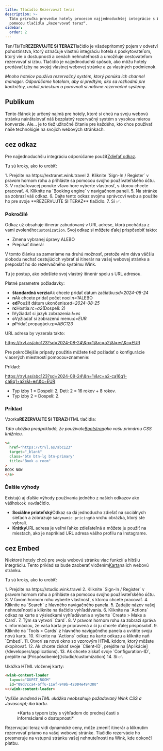 ```yaml
---
title: Tlačidlo Rezervovať teraz
description: >-
  Táto príručka prevedie hotely procesom najjednoduchšej integrácie s Wink
  pomocou tlačidla „Rezervovať teraz“.
sidebar:
  order: 2
---
```


Ten/Tá/To**REZERVUJTE SI TERAZ**Tlačidlo je všadeprítomný pojem v odvetví pohostinstva, ktorý označuje vlastnú integráciu hotela s poskytovateľom, ktorý vie o dostupnosti a cenách nehnuteľnosti a umožňuje cestovateľom rezervovať si izbu. Tlačidlo je najjednoduchší spôsob, ako môžu hotely predávať izby na svojej vlastnej webovej stránke a za vlastných podmienok.

*Mnoho hotelov používa rezervačný systém, ktorý ponúka ich channel manager. Odporúčame hotelom, aby si predtým, ako sa rozhodnú pre konkrétny, urobili prieskum a porovnali si natívne rezervačné systémy.*

## Publikum

Tento článok je určený najmä pre hotely, ktoré si chcú na svoju webovú stránku nainštalovať náš bezplatný rezervačný systém s vysokou mierou konverzie.
Ale... je to tiež užitočné čítanie pre každého, kto chce používať naše technológie na svojich webových stránkach.

## cez odkaz

Pre najjednoduchšiu integráciu odporúčame použiť[Zdieľať odkaz](/studio/shareable-links).

Tu sú kroky, ako to urobiť:

<Steps>
  1. Prejdite na https://extranet.wink.travel
  2. Kliknite `Sign-In / Register` v pravom hornom rohu a prihláste sa pomocou svojho používateľského účtu.
  3. V rozbaľovacej ponuke vľavo hore vyberte vlastnosť, s ktorou chcete pracovať.
  4. Kliknite na `Booking engine` v navigačnom paneli.
  5. Na stránke sa zobrazí váš odkaz.
  6. Dajte tento odkaz svojmu správcovi webu a použite ho pre svoje **REZERVUJTE SI TERAZ** tlačidlo.
  7. Si ✅.
</Steps>


### Pokročilé

Odkaz už obsahuje itinerár zabudovaný v URL adrese, ktorá pochádza z vami zvoleného`customization`.
Svoj odkaz si môžete ďalej prispôsobiť takto:

* Zmena vybranej úpravy ALEBO
* Prepísať itinerár

V tomto článku sa zameriame na druhú možnosť, pretože vám dáva väčšiu slobodu nechať cestujúcich vybrať si itinerár na vašej webovej stránke a preposlať ho do rezervačného systému Wink.

Tu je postup, ako odošlete svoj vlastný itinerár spolu s URL adresou.

Platné parametre požiadavky:

* **štandardná verzia**Ak chcete pridať dátum začiatku:*sd=2024-08-24*
* **n**Ak chcete pridať počet nocí:*n=1*ALEBO
* **ed**Použiť dátum ukončenia:*ed=2024-08-25*
* **rc**Hostia:*rc=a2*(Dospelí: 2)
* **l**Vyžiadať si jazyk zobrazenia:*l=es*
* **c**Vyžiadať si zobrazenú menu:*c=EUR*
* **p**Pridať propagáciu:*p=ABC123*

URL adresa by vyzerala takto:

https://trvl.as/abc123?sd=2024-08-24\&n=1\&rc=a2\&l=es\&c=EUR

Pre pokročilejšie prípady použitia môžete tiež požiadať o konfigurácie viacerých miestností pomocou`+`znamenie:

Príklad:

https://trvl.as/abc123?sd=2024-08-24\&n=1\&rc=a2-ca16q1-ca8q1+a2\&l=es\&c=EUR

* Typ izby 1 = Dospelí: 2, Deti: 2 = 16 rokov + 8 rokov.
* Typ izby 2 = Dospelí: 2.

### Príklad

Vzorka**REZERVUJTE SI TERAZ**HTML tlačidla:

*Táto ukážka predpokladá, že používate[Bootstrap](https://getbootstrap.com)ako vašu primárnu CSS knižnicu.*

```html
<a 
  href="https://trvl.as/abc123" 
  target="_blank" 
  class="btn btn-lg btn-primary" 
  title="Book a room"
>
BOOK NOW
</a>
```

### Ďalšie výhody

Existujú aj ďalšie výhody používania jedného z našich odkazov ako vášho`book now`tlačidlo.

* **Sociálne priateľský**Odkaz sa dá jednoducho zdieľať na sociálnych sieťach a zobrazuje sa`dynamic pricing`na vrchu obrázka, ktorý ste vybrali.
* **Krátky**URL adresa je veľmi ľahko zdieľateľná a môžete ju použiť na miestach, ako je napríklad URL adresa vášho profilu na Instagrame.

## cez Embed

Niektoré hotely chcú pre svoju webovú stránku viac funkcií a hlbšiu integráciu. Tento príklad sa bude zaoberať vložením[Karta](/studio/cards)na ich webovú stránku.

Tu sú kroky, ako to urobiť:

<Steps>
  1. Prejdite na https://studio.wink.travel
  2. Kliknite `Sign-In / Register` v pravom hornom rohu a prihláste sa pomocou svojho používateľského účtu.
  3. V ľavom hornom rohu vyberte vlastnosť, s ktorou chcete pracovať.
  4. Kliknite na `Search` z hlavného navigačného panela.
  5. Zadajte názov vašej nehnuteľnosti a kliknite na tlačidlo vyhľadávania.
  6. Kliknite na `Actions` odkaz na karte s výsledkami vyhľadávania a vyberte `Create > Make a Card`.
  7. Tým sa vytvorí `Card`.
  8. V pravom hornom rohu sa zobrazí správa s informáciou, že vaša karta je pripravená a či ju chcete ďalej prispôsobiť.
  9. Kliknite na `Tools > Cards` z hlavného navigačného panela a uvidíte svoju novú kartu.
  10. Kliknite na `Actions` odkaz na karte odkazu a kliknite naň `Embed`.
  11. Otvorí sa nové okno so vzorovým HTML kódom, ktorý môžete skopírovať.
  12. Ak chcete získať svoje `Client-ID`, prejdite na [Aplikácie](/developers/applications).
  13. Ak chcete získať svoje `Configuration-ID`, prejdite na [Prispôsobenie](/studio/customization)
  14. Si ✅.
</Steps>


Ukážka HTML vloženej karty:

```html
<wink-content-loader
  layout="GUEST_ROOM"
  id="09d7cca4-6ff6-11ef-949b-42004e494300"
></wink-content-loader>
```

*Vyššie uvedená HTML ukážka neobsahuje požadovaný Wink CSS a Javascript; iba kartu.*

<figure>
  <CloudinaryImage width="350" height="829" resize="scale" quality="best" alt="Náhľad karty" src="academy/card-example" errorImage="noimage_opaque_nyrtl0.png" />

  <figcaption>*Karta s typom izby s výhľadom do prednej časti s informáciami o dostupnosti*</figcaption>
</figure>


Rezervujúci teraz vidí dynamické ceny, môže zmeniť itinerár a kliknutím rezervovať priamo na vašej webovej stránke. Tlačidlo rezervácie ho presmeruje na vstupnú stránku vašej nehnuteľnosti na Wink, kde dokončí platbu.

